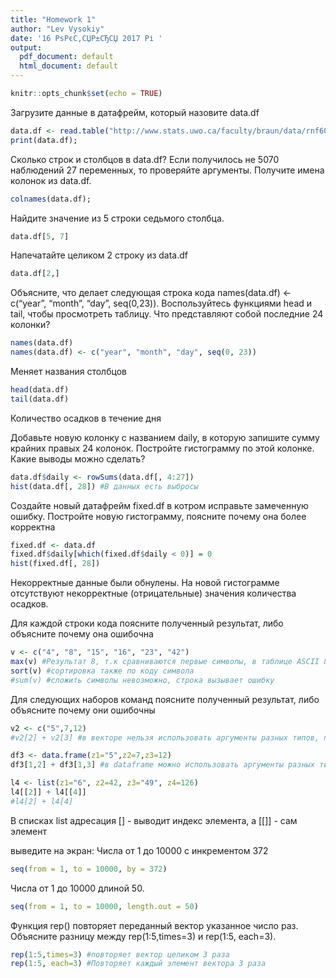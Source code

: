 ---
title: "Homework 1"
author: "Lev Vysokiy"
date: '16 РѕРєС‚СЏР±СЂСЏ 2017 Рі '
output:
  pdf_document: default
  html_document: default
---

```{r setup, include=FALSE}
knitr::opts_chunk$set(echo = TRUE)
```
Загрузите данные в датафрейм, который назовите data.df
```{r}
data.df <- read.table("http://www.stats.uwo.ca/faculty/braun/data/rnf6080.dat")
print(data.df);
```
Сколько строк и столбцов в data.df? Если получилось не 5070 наблюдений 27 переменных, то проверяйте аргументы.
Получите имена колонок из data.df.
```{r}
colnames(data.df);
```
Найдите значение из 5 строки седьмого столбца.
```{r}
data.df[5, 7]
```
Напечатайте целиком 2 строку из data.df
```{r}
data.df[2,]
```

Объясните, что делает следующая строка кода names(data.df) <- c("year", "month", "day", seq(0,23)). Воспользуйтесь функциями head и tail, чтобы просмотреть таблицу. Что представляют собой последние 24 колонки?
```{r}
names(data.df)
names(data.df) <- c("year", "month", "day", seq(0, 23))
```
Меняет названия столбцов
```{r}
head(data.df)
tail(data.df)
```
Количество осадков в течение дня

Добавьте новую колонку с названием daily, в которую запишите сумму крайних правых 24 колонок. Постройте гистограмму по этой колонке. Какие выводы можно сделать?
```{r}
data.df$daily <- rowSums(data.df[, 4:27])
hist(data.df[, 28]) #В данных есть выбросы
```
Создайте новый датафрейм fixed.df в котром исправьте замеченную ошибку. Постройте новую гистограмму, поясните почему она более корректна
```{r}
fixed.df <- data.df
fixed.df$daily[which(fixed.df$daily < 0)] = 0
hist(fixed.df[, 28])
```
Некорректные данные были обнулены. На новой гистограмме отсутствуют некорректные (отрицательные) значения количества осадков.

Для каждой строки кода поясните полученный результат, либо объясните почему она ошибочна
```{r}
v <- c("4", "8", "15", "16", "23", "42")
max(v) #Результат 8, т.к сравниваются первые символы, в таблице ASCII 8 имеет наибольший номер 
sort(v) #сортировка также по коду символа
#sum(v) #сложить символы невозможно, строка вызывает ошибку
```
Для следующих наборов команд поясните полученный результат, либо объясните почему они ошибочны
```{r}
v2 <- c("5",7,12)
#v2[2] + v2[3] #в векторе нельзя использовать аргументы разных типов, поэтому возникает ошибка
```
```{r}
df3 <- data.frame(z1="5",z2=7,z3=12)
df3[1,2] + df3[1,3] #в dataframe можно использовать аргументы разных типов, поэтому ошибки не возникает
```
```{r}
l4 <- list(z1="6", z2=42, z3="49", z4=126)
l4[[2]] + l4[[4]]
#l4[2] + l4[4]
```
В списках list адресация [] - выводит индекс элемента, а [[]] - сам элемент

выведите на экран:
Числа от 1 до 10000 с инкрементом 372
```{r}
seq(from = 1, to = 10000, by = 372)
```
Числа от 1 до 10000 длиной 50.
```{r}
seq(from = 1, to = 10000, length.out = 50)
```
Функция rep() повторяет переданный вектор указанное число раз. Объясните разницу между rep(1:5,times=3) и rep(1:5, each=3).
```{r}
rep(1:5,times=3) #повторяет вектор целиком 3 раза
rep(1:5, each=3) #Повторяет каждый элемент вектора 3 раза
```

